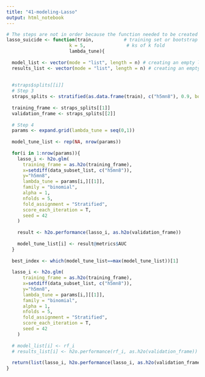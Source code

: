 ```yaml
---
title: "41-modeling-Lasso"
output: html_notebook
---
```


```r

# The steps are not in order because the function needed to be created first.
lasso_suicide <- function(train,           # training set or bootstrap
                       k = 5,               # ks of k fold
                       lambda_tune){     
  
  model_list <- vector(mode = "list", length = n) # creating an empty list to save all the models
  results_list <- vector(mode = "list", length = n) # creating an empty list to save all the model validation results
  
  
  #straps$splits[[i]]
  # Step 3
  straps_splits <- stratified(as.data.frame(train), c("h5mn8"), 0.9, bothSets = T) 
  
  training_frame <- straps_splits[[1]]
  validation_frame <- straps_splits[[2]]
  
  # Step 4
  params <- expand.grid(lambda_tune = seq(0,1))
  
  model_tune_list <- rep(NA, nrow(params))
  
  for(i in 1:nrow(params)){
    lasso_i <- h2o.glm(
      training_frame = as.h2o(training_frame),
      x=setdiff(data_subset_list, c("h5mn8")),
      y="h5mn8", 
      lambda_tune = params[i,][[1]],
      family = "binomial",
      alpha = 1,
      nfolds = 5,
      fold_assignment = "Stratified",
      score_each_iteration = T,
      seed = 42
    )
    
    result <- h2o.performance(lasso_i, as.h2o(validation_frame))
    
    model_tune_list[i] <- result@metrics$AUC
  }
  
  best_index <- which(model_tune_list==max(model_tune_list))[1]
  
  lasso_i <- h2o.glm(
      training_frame = as.h2o(training_frame),
      x=setdiff(data_subset_list, c("h5mn8")),
      y="h5mn8", 
      lambda_tune = params[i,][[1]],
      family = "binomial",
      alpha = 1,
      nfolds = 5,
      fold_assignment = "Stratified",
      score_each_iteration = T,
      seed = 42
    )
  
  # model_list[i] <- rf_i
  # results_list[i] <- h2o.performance(rf_i, as.h2o(validation_frame))
  
  return(list(lasso_i, h2o.performance(lasso_i, as.h2o(validation_frame))))
}

```


